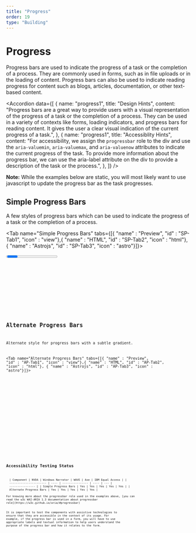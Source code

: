 ```yaml
---
title: "Progress"
order: 19
type: "Building"
---
```



# Progress

Progress bars are used to indicate the progress of a task or the completion of a process. They are commonly used in forms, such as in file uploads or in the loading of content. Progress bars can also be used to indicate reading progress for content such as blogs, articles, documentation, or other text-based content.

<Accordion
  data={[
    {
      name: "progress1",
      title: "Design Hints",
      content:
        "Progress bars are a great way to provide users with a visual representation of the progress of a task or the completion of a process. They can be used in a variety of contexts like forms, loading indicators, and progress bars for reading content. It gives the user a clear visual indication of the current progress of a task.",
    },
    {
      name: "progress1",
      title: "Accessiblity Hints",
      content:
        "For accessibility, we assign the `progressbar` role to the div and use the `aria-valuemin`, `aria-valuemax`, and `aria-valuenow` attributes to indicate the current progress of the task. To provide more information about the progress bar, we can use the aria-label attribute on the div to provide a description of the task or the process.",
    },
  ]}
/>

**Note:** While the examples below are static, you will most likely want to use javascript to update the progress bar as the task progresses.

## Simple Progress Bars

A few styles of progress bars which can be used to indicate the progress of a task or the completion of a process.

<Tab name="Simple Progress Bars" tabs={[{ "name" : "Preview", "id" : "SP-Tab1", "icon" : "view"},{ "name" : "HTML", "id" : "SP-Tab2", "icon" : "html"}, { "name" : "Astrojs", "id" : "SP-Tab3", "icon" : "astro"}]}>

<section id ="SP-Tab1-panel" role="tabpanel" data-role="tabpanel" aria-labelledby="SP-Tab1">
<div class=" p-6">
<Progress />
</div>

</section>

<section id ="SP-Tab2-panel" role="tabpanel" data-role="tabpanel" aria-labelledby="SP-Tab2" class="hidden">

<Code code={ProgressCode} lang="html" wrap="true" data-pagefind-ignore />

</section>

<section id ="SP-Tab3-panel" role="tabpanel" data-role="tabpanel" aria-labelledby="SP-Tab3" class="hidden">

<Code
  code={ProgressCodeAstro}
  lang="astro"
  title="ProgressBar.astro"
  wrap="true"
  data-pagefind-ignore
/>

</section>

</Tab>

## Alternate Progress Bars

Alternate style for progress bars with a subtle gradient.

<Tab name="Alternate Progress Bars" tabs={[{ "name" : "Preview", "id" : "AP-Tab1", "icon" : "view"},{ "name" : "HTML", "id" : "AP-Tab2", "icon" : "html"}, { "name" : "Astrojs", "id" : "AP-Tab3", "icon" : "astro"}]}>

<section id ="AP-Tab1-panel" role="tabpanel" data-role="tabpanel" aria-labelledby="AP-Tab1">
<div class=" p-6">
<ProgressAlt />
</div>

</section>

<section id ="AP-Tab2-panel" role="tabpanel" data-role="tabpanel" aria-labelledby="AP-Tab2" class="hidden">

<Code code={ProgressAltCode} lang="html" wrap="true" data-pagefind-ignore />

</section>

<section id ="AP-Tab3-panel" role="tabpanel" data-role="tabpanel" aria-labelledby="AP-Tab3" class="hidden">

<Code
  code={ProgressAltCodeAstro}
  lang="astro"
  title="AltProgressBar.astro"
  wrap="true"
  data-pagefind-ignore
/>

</section>

</Tab>

## Accessibility Testing Status

<TableWrapper>
  | Component | NVDA | Windows Narrator | WAVE | Axe | IBM Equal Access | |
  ----------------------- | ---- | ---------------- | ---- | --- |
  ---------------- | | Simple Progress Bars | Yes | Yes | Yes | Yes | Yes | |
  Alternate Progress Bars | Yes | Yes | Yes | Yes | Yes |
</TableWrapper>
For knowing more about the progressbar role used in the examples above, [you can
read the w3c WAI-ARIA 1.3 documentation about progressbar
role](https://w3c.github.io/aria/#progressbar)

It is important to test the components with assistive technologies to ensure that they are accessible in the context of its usage. For example, if the progress bar is used in a form, you will have to use appropriate labels and textual information to help users understand the purpose of the progress bar and how it relates to the form.
